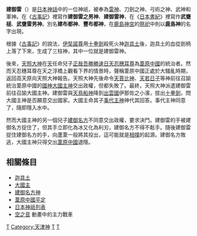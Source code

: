 {{unreferenced|time=2019-06-30T23:54:16+00:00}}
{{japanese|japanese=建御雷|kana=タケミカヅチ|romaji=Takemikazuchi}}
'''建御雷'''（{{lang|ja|タケミカヅチ}}）是[[日本神話|日本神話]]中的一位神祇，被奉為[[雷神|雷神]]、刀劍之神、弓術之神、武神和軍神。在《[[古事記|古事記]]》裡寫作'''建御雷之男神'''、'''建御雷神'''，在《[[日本書紀|日本書紀]]》裡寫作'''武甕槌'''、'''武甕雷男神'''。別名'''建布都神'''、'''豐布都神'''，在[[鹿島神宮|鹿島神宮]]的[[祭祀|祭祀]]中則以'''鹿島神'''的名字出現。

根據《[[古事記|古事記]]》的說法，[[伊奘諾尊|伊奘諾尊]]用[[十拳劍|十拳劍]]殺死火神[[迦具土|迦具土]]後，迦具土的血從劍柄上落了下來，生成了三柱神，其中一位就是建御雷神。

後來，[[天照大神|天照大神]]在[[高天原|天]]任命兒子[[正哉吾勝勝速日天忍穗耳尊|正哉吾勝勝速日天忍穗耳尊]]為[[葦原中國|葦原中國]]的統治者。然而天忍穗耳尊在天之浮橋上觀看下界的情景時，聲稱葦原中國正處於大騷亂時期，返回高天原向天照大神報告。天照大神先後命令[[天菩比神|天菩比神]]、[[天稚彥|天若日子]]等神前往召諭統治葦原中國的[[國神|國神]][[大國主|大國主神]]交出政權，但都失敗了。最終，天照大神派遣建御雷前往召諭大國主神。建御雷與[[鳥之石楠船神|天鳥船神]]降到[[出雲國|出雲國]]伊那佐之小濱，拔出[[十握劍|十拳劍]]，問大國主神是否願意交出國家。大國主命其子[[事代主神|事代主神]]神代其回答。事代主神同意了，隨即隱入水中。

然而大國主神的另一個兒子[[建御名方神|建御名方]]不同意交出政權，要求決鬥。建御雷的手被建御名方捉住了，但其手立即化為冰又化為利刃，建御名方不得不鬆手。隨後建御雷捉住建御名方的手，向蘆葦一般將其投出，這可能就是[[相撲|相撲]]的起源。建御名方敗逃，大國主神只得交出[[葦原中國|葦原中國]]退隱。

== 相關條目 ==
* [[迦具土|迦具土]]
* [[大國主|大國主]]
* [[建御名方神|建御名方神]]
* [[葦原中國平定|葦原中國平定]]
* [[日本神祇列表|日本神祇列表]]
* [[空之音|空之音]] 動畫中的主力戰車

{{myth-stub}}
[[Category:日本神祇|T]]
[[Category:天津神|Category:天津神]]
[[Category:雷神|T]]
[[Category:戰神|T]]